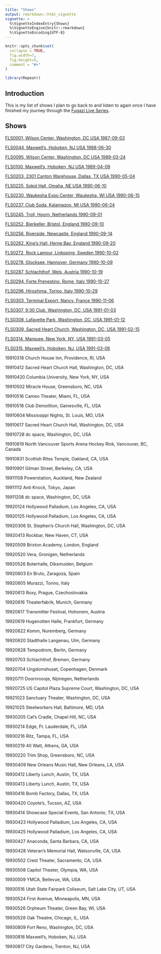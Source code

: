 ```yaml
---
title: "Shows"
output: rmarkdown::html_vignette
vignette: >
  %\VignetteIndexEntry{Shows}
  %\VignetteEngine{knitr::rmarkdown}
  %\VignetteEncoding{UTF-8}
---
```


```r
knitr::opts_chunk$set(
  collapse = TRUE,
  fig.width=7,
  fig.height=5,
  comment = "#>"
)
```

```r
library(Repeatr)
```

## Introduction

This is my list of shows I plan to go back to and listen to again once I have finished my journey through the [Fugazi Live Series](https://www.dischord.com/fugazi_live_series).

## Shows

[FLS0001, Wilson Center, Washington, DC USA 1987-09-03](https://www.dischord.com/fugazi_live_series/washington-dc-usa-90387)

[FLS0044, Maxwell's, Hoboken, NJ USA 1988-06-30](https://www.dischord.com/fugazi_live_series/hoboken-nj-usa-63088)

[FLS0095, Wilson Center, Washington, DC USA 1989-03-24](https://www.dischord.com/fugazi_live_series/washington-dc-usa-32489)

[FLS0100, Maxwell's, Hoboken, NJ USA 1989-04-09](https://www.dischord.com/fugazi_live_series/hoboken-nj-usa-40989)

[FLS0203, 2301 Canton Warehouse, Dallas, TX USA 1990-05-04](https://www.dischord.com/fugazi_live_series/dallas-tx-usa-50490)

[FLS0225, Sokol Hall, Omaha, NE USA 1990-06-10](https://www.dischord.com/fugazi_live_series/omaha-ne-usa-61090)

[FLS0230, Waukesha Expo Center, Waukesha, WI USA 1990-06-15](https://www.dischord.com/fugazi_live_series/waukesha-wi-usa-61590)

[FLS0237, Club Soda, Kalamazoo, MI USA 1990-06-24](https://www.dischord.com/fugazi_live_series/kalamazoo-mi-usa-62490)

[FLS0245, Troll, Hoorn, Netherlands 1990-09-01](https://www.dischord.com/fugazi_live_series/hoorn-netherlands-90190)

[FLS0252, Bierkeller, Bristol, England 1990-09-10](https://www.dischord.com/fugazi_live_series/bristol-england-91090)

[FLS0256, Riverside, Newcastle, England 1990-09-14](https://www.dischord.com/fugazi_live_series/newcastle-england-91490)

[FLS0262, King's Hall, Herne Bay, England 1990-09-20](https://www.dischord.com/fugazi_live_series/herne-bay-england-92090)

[FLS0272, Rock Lamour, Linkoping, Sweden 1990-10-02](https://www.dischord.com/fugazi_live_series/linkoping-sweden-100290)

[FLS0278, Glocksee, Hannover, Germany 1990-10-09](https://www.dischord.com/fugazi_live_series/hannover-germany-100990)

[FLS0287, Schlachthof, Wels, Austria 1990-10-19](https://www.dischord.com/fugazi_live_series/wels-austria-101990)

[FLS0294, Forte Prenestino, Rome, Italy 1990-10-27](https://www.dischord.com/fugazi_live_series/rome-italy-102790)

[FLS0296, Hiroshima, Torino, Italy 1990-10-29](https://www.dischord.com/fugazi_live_series/torino-italy-102990)

[FLS0303, Terminal Export, Nancy, France 1990-11-06](https://www.dischord.com/fugazi_live_series/nancy-france-110690)

[FLS0307, 9:30 Club, Washington, DC, USA 1991-01-03](https://www.dischord.com/fugazi_live_series/washington-dc-usa-10391)

[FLS0308, Lafayette Park, Washington, DC, USA 1991-01-12](https://www.dischord.com/fugazi_live_series/washington-dc-usa-11291)

[FLS0309, Sacred Heart Church, Washington, DC, USA 1991-02-15](https://www.dischord.com/fugazi_live_series/washington-dc-usa-21591)

[FLS0314, Marquee, New York, NY, USA 1991-03-05](https://www.dischord.com/fugazi_live_series/new-york-ny-usa-30591)

[FLS0315, Maxwell's, Hoboken, NJ, USA 1991-03-06](https://www.dischord.com/fugazi_live_series/hoboken-nj-usa-30691)

19910318 Church House Inn, Providence, RI, USA

19910412 Sacred Heart Church Hall, Washington, DC, USA

19910420 Columbia University, New York, NY, USA

19910502 Miracle House, Greensboro, NC, USA

19910516 Cameo Theater, Miami, FL, USA

19910518 Club Demolition, Gainesville, FL, USA

19910604 Mississippi Nights, St. Louis, MO, USA

19910617 Sacred Heart Church Hall, Washington, DC, USA

19910728 dc space, Washington, DC, USA

19910819 North Vancouver Sports Arena Hockey Rink, Vancouver, BC, Canada

19910831 Scottish Rites Temple, Oakland, CA, USA

19910901 Gilman Street, Berkeley, CA, USA

19911108 Powerstation, Auckland, New Zealand

19911112 Anti Knock, Tokyo, Japan

19911208 dc space, Washington, DC, USA

19920124 Hollywood Palladium, Los Angeles, CA, USA

19920125 Hollywood Palladium, Los Angeles, CA, USA

19920306 St. Stephen's Church Hall, Washington, DC, USA

19920413 Rockbar, New Haven, CT, USA

19920509 Brixton Academy, London, England

19920520 Vera, Gronigen, Netherlands

19920526 Boterhalle, Diksmuiden, Belgium

19920603 En Bruto, Zaragoza, Spain

19920605 Murazzi, Torino, Italy

19920613 Roxy, Prague, Czechoslovakia

19920616 Theaterfabrik, Munich, Germany

19920617 Transmitter Festival, Hohonem, Austria

19920619 Hugenotten Halle, Frankfurt, Germany

19920622 Komm, Nuremberg, Germany

19920620 Stadthalle Langenau, Ulm, Germany

19920628 Tempodrom, Berlin, Germany

19920703 Schlachthof, Bremen, Germany

19920704 Ungdomshuset, Copenhagen, Denmark

19920711 Doornroosje, Nijmegen, Netherlands

19920725 US Capitol Plaza Supreme Court, Washington, DC, USA

19921023 Sanctuary Theater, Washington, DC, USA

19921025 Steelworkers Hall, Baltimore, MD, USA

19930205 Cat's Cradle, Chapel Hill, NC, USA

19930214 Edge, Ft. Lauderdale, FL, USA

19930216 Ritz, Tampa, FL, USA

19930219 40 Watt, Athens, GA, USA

19930220 Trim Shop, Greensboro, NC, USA

19930409 New Orleans Music Hall, New Orleans, LA, USA

19930412 Liberty Lunch, Austin, TX, USA

19930413 Liberty Lunch, Austin, TX, USA

19930416 Bomb Factory, Dallas, TX, USA

19930420 Coyote's, Tucson, AZ, USA

19930414 Showcase Special Events, San Antonio, TX, USA

19930423 Hollywood Palladium, Los Angeles, CA, USA

19930425 Hollywood Palladium, Los Angeles, CA, USA

19930427 Anaconda, Santa Barbara, CA, USA

19930428 Veteran's Memorial Hall, Watsonville, CA, USA

19930502 Crest Theater, Sacramento, CA, USA

19930508 Capitol Theater, Olympia, WA, USA

19930509 YMCA, Bellevue, WA, USA

19930516 Utah State Fairpark Coliseum, Salt Lake City, UT, USA

19930524 First Avenue, Minneapolis, MN, USA

19930526 Orpheum Theater, Green Bay, WI, USA

19930528 Oak Theatre, Chicago, IL, USA

19930809 Fort Reno, Washington, DC, USA

19930816 Maxwell's, Hoboken, NJ, USA

19930817 City Gardens, Trenton, NJ, USA


